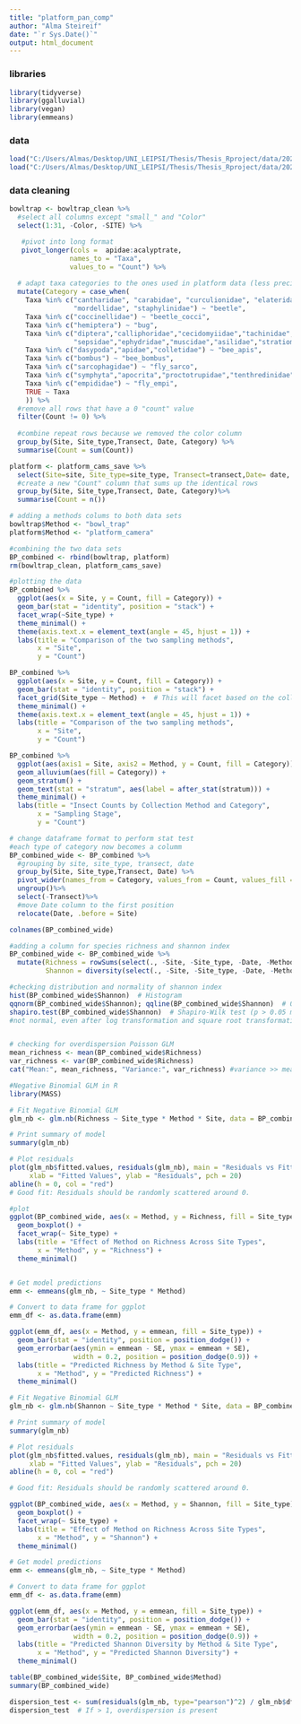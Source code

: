```yaml
---
title: "platform_pan_comp"
author: "Alma Steireif"
date: "`r Sys.Date()`"
output: html_document
---
```


### libraries
```r
library(tidyverse)
library(ggalluvial)
library(vegan)
library(emmeans)
```

### data
```r
load("C:/Users/Almas/Desktop/UNI_LEIPSI/Thesis/Thesis_Rproject/data/20250203_full_bowltrap.RData")
load("C:/Users/Almas/Desktop/UNI_LEIPSI/Thesis/Thesis_Rproject/data/20250130_platform_cams.RData")
```

### data cleaning
```r
bowltrap <- bowltrap_clean %>% 
  #select all columns except "small_" and "Color"
  select(1:31, -Color, -SITE) %>%

   #pivot into long format
   pivot_longer(cols =  apidae:acalyptrate,  
               names_to = "Taxa", 
               values_to = "Count") %>%
  
  # adapt taxa categories to the ones used in platform data (less precise)
  mutate(Category = case_when(
    Taxa %in% c("cantharidae", "carabidae", "curculionidae", "elateridae",
                "mordellidae", "staphylinidae") ~ "beetle",
    Taxa %in% c("coccinellidae") ~ "beetle_cocci",
    Taxa %in% c("hemiptera") ~ "bug",
    Taxa %in% c("diptera","calliphoridae","cecidomyiidae","tachinidae","calliphoridae",
                "sepsidae","ephydridae","muscidae","asilidae","stratiomyidae", "polleniidae","acalyptrate" ) ~ "fly",
    Taxa %in% c("dasypoda","apidae","colletidae") ~ "bee_apis",
    Taxa %in% c("bombus") ~ "bee_bombus",
    Taxa %in% c("sarcophagidae") ~ "fly_sarco",
    Taxa %in% c("symphyta","apocrita","proctotrupidae","tenthredinidae") ~ "wasp",
    Taxa %in% c("empididae") ~ "fly_empi",
    TRUE ~ Taxa
    )) %>%
  #remove all rows that have a 0 "count" value
  filter(Count != 0) %>%
  
  #combine repeat rows because we removed the color column
  group_by(Site, Site_type,Transect, Date, Category) %>%
  summarise(Count = sum(Count))

platform <- platform_cams_save %>%
  select(Site=site, Site_type=site_type, Transect=transect,Date= date, Category= top1) %>%
  #create a new "Count" column that sums up the identical rows
  group_by(Site, Site_type,Transect, Date, Category)%>%
  summarise(Count = n())
```


```r
# adding a methods colums to both data sets
bowltrap$Method <- "bowl_trap"
platform$Method <- "platform_camera"

#combining the two data sets
BP_combined <- rbind(bowltrap, platform)
rm(bowltrap_clean, platform_cams_save)
```


```r
#plotting the data
BP_combined %>%
  ggplot(aes(x = Site, y = Count, fill = Category)) +
  geom_bar(stat = "identity", position = "stack") +
  facet_wrap(~Site_type) +
  theme_minimal() +
  theme(axis.text.x = element_text(angle = 45, hjust = 1)) +
  labs(title = "Comparison of the two sampling methods",
       x = "Site",
       y = "Count")

BP_combined %>%
  ggplot(aes(x = Site, y = Count, fill = Category)) +
  geom_bar(stat = "identity", position = "stack") +
  facet_grid(Site_type ~ Method) +  # This will facet based on the collection method and site_type
  theme_minimal() +
  theme(axis.text.x = element_text(angle = 45, hjust = 1)) +
  labs(title = "Comparison of the two sampling methods",
       x = "Site",
       y = "Count")

BP_combined %>%
  ggplot(aes(axis1 = Site, axis2 = Method, y = Count, fill = Category)) +
  geom_alluvium(aes(fill = Category)) +
  geom_stratum() +
  geom_text(stat = "stratum", aes(label = after_stat(stratum))) +
  theme_minimal() +
  labs(title = "Insect Counts by Collection Method and Category",
       x = "Sampling Stage",
       y = "Count")


```

```r
# change dataframe format to perform stat test
#each type of category now becomes a columm
BP_combined_wide <- BP_combined %>%
  #grouping by site, site_type, transect, date
  group_by(Site, Site_type,Transect, Date) %>%
  pivot_wider(names_from = Category, values_from = Count, values_fill = 0) %>%
  ungroup()%>%
  select(-Transect)%>%
  #move Date column to the first position
  relocate(Date, .before = Site)

colnames(BP_combined_wide)

#adding a column for species richness and shannon index
BP_combined_wide <- BP_combined_wide %>%
  mutate(Richness = rowSums(select(., -Site, -Site_type, -Date, -Method)),
         Shannon = diversity(select(., -Site, -Site_type, -Date, -Method), index = "shannon"))

#checking distribution and normality of shannon index
hist(BP_combined_wide$Shannon)  # Histogram
qqnorm(BP_combined_wide$Shannon); qqline(BP_combined_wide$Shannon)  # Q-Q Plot
shapiro.test(BP_combined_wide$Shannon)  # Shapiro-Wilk test (p > 0.05 means normal)
#not normal, even after log transformation and square root transformation


# checking for overdispersion Poisson GLM
mean_richness <- mean(BP_combined_wide$Richness)
var_richness <- var(BP_combined_wide$Richness)
cat("Mean:", mean_richness, "Variance:", var_richness) #variance >> mean

#Negative Binomial GLM in R
library(MASS)

# Fit Negative Binomial GLM
glm_nb <- glm.nb(Richness ~ Site_type * Method * Site, data = BP_combined_wide)

# Print summary of model
summary(glm_nb)

# Plot residuals
plot(glm_nb$fitted.values, residuals(glm_nb), main = "Residuals vs Fitted Values",
     xlab = "Fitted Values", ylab = "Residuals", pch = 20)
abline(h = 0, col = "red")
# Good fit: Residuals should be randomly scattered around 0.

#plot
ggplot(BP_combined_wide, aes(x = Method, y = Richness, fill = Site_type)) +
  geom_boxplot() +
  facet_wrap(~ Site_type) +
  labs(title = "Effect of Method on Richness Across Site Types", 
       x = "Method", y = "Richness") +
  theme_minimal()


# Get model predictions
emm <- emmeans(glm_nb, ~ Site_type * Method)

# Convert to data frame for ggplot
emm_df <- as.data.frame(emm)

ggplot(emm_df, aes(x = Method, y = emmean, fill = Site_type)) +
  geom_bar(stat = "identity", position = position_dodge()) +
  geom_errorbar(aes(ymin = emmean - SE, ymax = emmean + SE), 
                width = 0.2, position = position_dodge(0.9)) +
  labs(title = "Predicted Richness by Method & Site Type", 
       x = "Method", y = "Predicted Richness") +
  theme_minimal()
```

```r
# Fit Negative Binomial GLM
glm_nb <- glm.nb(Shannon ~ Site_type * Method * Site, data = BP_combined_wide)

# Print summary of model
summary(glm_nb)

# Plot residuals
plot(glm_nb$fitted.values, residuals(glm_nb), main = "Residuals vs Fitted Values",
     xlab = "Fitted Values", ylab = "Residuals", pch = 20)
abline(h = 0, col = "red")

# Good fit: Residuals should be randomly scattered around 0.

ggplot(BP_combined_wide, aes(x = Method, y = Shannon, fill = Site_type)) +
  geom_boxplot() +
  facet_wrap(~ Site_type) +
  labs(title = "Effect of Method on Richness Across Site Types", 
       x = "Method", y = "Shannon") +
  theme_minimal()

# Get model predictions
emm <- emmeans(glm_nb, ~ Site_type * Method)

# Convert to data frame for ggplot
emm_df <- as.data.frame(emm)

ggplot(emm_df, aes(x = Method, y = emmean, fill = Site_type)) +
  geom_bar(stat = "identity", position = position_dodge()) +
  geom_errorbar(aes(ymin = emmean - SE, ymax = emmean + SE), 
                width = 0.2, position = position_dodge(0.9)) +
  labs(title = "Predicted Shannon Diversity by Method & Site Type", 
       x = "Method", y = "Predicted Shannon Diversity") +
  theme_minimal()
```




```r
table(BP_combined_wide$Site, BP_combined_wide$Method)
summary(BP_combined_wide)

dispersion_test <- sum(residuals(glm_nb, type="pearson")^2) / glm_nb$df.residual
dispersion_test  # If > 1, overdispersion is present
```

